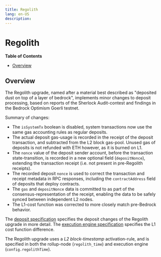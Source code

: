 ```yaml
---
title: Regolith
lang: en-US
description: 
---
```


# Regolith

<!-- START doctoc generated TOC please keep comment here to allow auto update -->
<!-- DON'T EDIT THIS SECTION, INSTEAD RE-RUN doctoc TO UPDATE -->
**Table of Contents**

- [Overview](#overview)

<!-- END doctoc generated TOC please keep comment here to allow auto update -->

[deposits]: ../deposits.md
[exec-engine]: ../exec-engine.md

## Overview

The Regolith upgrade, named after a material best described as "deposited dust on top of a layer of bedrock",
implements minor changes to deposit processing, based on reports of the Sherlock Audit-contest and findings in
the Bedrock Optimism Goerli testnet.

Summary of changes:

- The `isSystemTx` boolean is disabled, system transactions now use the same gas accounting rules as regular deposits.
- The actual deposit gas-usage is recorded in the receipt of the deposit transaction,
  and subtracted from the L2 block gas-pool.
  Unused gas of deposits is not refunded with ETH however, as it is burned on L1.
- The `nonce` value of the deposit sender account, before the transaction state-transition, is recorded in a new
  optional field (`depositNonce`), extending the transaction receipt (i.e. not present in pre-Regolith receipts).
- The recorded deposit `nonce` is used to correct the transaction and receipt metadata in RPC responses,
  including the `contractAddress` field of deposits that deploy contracts.
- The `gas` and `depositNonce` data is committed to as part of the consensus-representation of the receipt,
  enabling the data to be safely synced between independent L2 nodes.
- The L1-cost function was corrected to more closely match pre-Bedrock behavior.

The [deposit specification][deposits] specifies the deposit changes of the Regolith upgrade in more detail.
The [execution engine specification][exec-engine] specifies the L1 cost function difference.

The Regolith upgrade uses a _L2 block-timestamp_ activation-rule, and is specified in both the
rollup-node (`regolith_time`) and execution engine (`config.regolithTime`).

